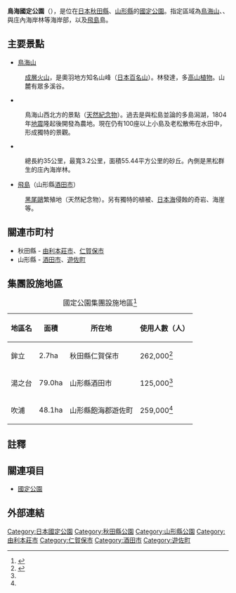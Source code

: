 {{Infobox protected area
| name            = 鳥海國定公園
| alt_name        = Chōkai Quasi-National Park<br>{{lang|ja|鳥海国定公園}}
| iucn_category   = V
| photo           = 鳥海湖.JPG
| photo_width     = 
| photo_caption   = 鳥海湖
| map             = Japan
| map_width       = 250
| location        = {{JPN}}[[秋田縣|秋田縣]]、[[山形縣|山形縣]]
| nearest_city    = 
| coordinates     = {{coord|39|05|57|N|140|02|56|E|type:landmark|display=inline,title}}
| area            = {{convert|28955|ha|km2|sigfig=3}}<ref>{{Cite web |url=https://www.env.go.jp/park/doc/data/quasi/qnp_2.pdf |title=国定公園地種区分別面積 |year=2016 |format=PDF |publisher=[[環境省|環境省]] |accessdate=2016-08-24}}</ref>
| established     = 1963年7月24日
| visitation_num  = 1,841,000人次
| visitation_year = 2018年
| visitation_ref  = <ref>{{Cite web |url=http://www.env.go.jp/park/doc/data/natural/data/naturalpark_6.xls |title=国定公園の利用者数（公園、年次別）|work=関連法令・各種資料 > 自然保護各種データ |publisher=環境省}}</ref>
| governing_body  = 秋田縣廳、山形縣廳
| url             = 
}}
'''鳥海國定公園'''（{{jpn|j=鳥海国定公園|hg=ちょうかいこくていこうえん|rm=Chōkai Kokutei Kōen}}），是位在[[日本|日本]][[秋田縣|秋田縣]]、[[山形縣|山形縣]]的[[國定公園|國定公園]]。指定區域為[[鳥海山|鳥海山]]、{{link-ja|象潟|象潟}}、{{link-ja|庄內砂丘|庄内砂丘}}與庄內海岸林等海岸部，以及[[飛島|飛島]]島。

== 主要景點 ==
* [[鳥海山|鳥海山]]
: [[成層火山|成層火山]]，是奧羽地方知名山峰（[[日本百名山|日本百名山]]）。{{link-ja|日本山毛櫸|ブナ}}林發達，多[[高山植物|高山植物]]。山麓有眾多溪谷。
* {{link-ja|象潟|象潟}}
: 鳥海山西北方的景點（[[天然紀念物|天然紀念物]]）。過去是與松島並論的多島潟湖，1804年[[地震|地震]]隆起後開發為農地。現在仍有100座以上小島及老松散佈在水田中，形成獨特的景觀。
* {{link-ja|庄內砂丘|庄内砂丘}}
: 總長約35公里，最寬3.2公里，面積55.44平方公里的砂丘。內側是黑松群生的庄內海岸林。
* [[飛島|飛島]]（山形縣[[酒田市|酒田市]]）
: [[黑尾鷗|黑尾鷗]]繁殖地（天然紀念物）。另有獨特的植被、[[日本海|日本海]]侵蝕的奇岩、海崖等。

== 關連市町村 ==
* 秋田縣 - [[由利本莊市|由利本莊市]]、[[仁賀保市|仁賀保市]]
* 山形縣 - [[酒田市|酒田市]]、[[遊佐町|遊佐町]]

== 集團設施地區 ==
{| class="wikitable" style="text-align:left; font-size:95%"
|+ 國定公園集團設施地區<ref>{{Cite web |url=http://www.env.go.jp/park/doc/data/quasi/qnp_7.pdf |title=国定公園集団施設地区 |year=2020 |format=PDF |publisher=環境省}}</ref>
!地區名
!面積
!所在地
!使用人數（人）
|-
|鉾立||2.7ha||秋田縣仁賀保市||262,000<ref name="集団施設地区等利用者数">{{Cite web |url=http://www.env.go.jp/park/doc/data/natural/data/naturalpark_7.xls |title=国定公園集団施設地区等利用者数|publisher=環境省}}</ref>

|-
|湯之台||79.0ha||山形縣酒田市||125,000<ref name="集団施設地区等利用者数"/>
|-
|吹浦||48.1ha||山形縣飽海郡遊佐町||259,000<ref name="集団施設地区等利用者数"/>

|}
==註釋==
{{Reflist}}

== 關連項目 ==
* [[國定公園|國定公園]]

== 外部連結 ==
{{commonscat|Chokai Quasi-National Park}}

{{国定公园列表}}
{{DEFAULTSORT:Chōkai}}

[[Category:日本國定公園|Category:日本國定公園]]
[[Category:秋田縣公園|Category:秋田縣公園]]
[[Category:山形縣公園|Category:山形縣公園]]
[[Category:由利本莊市|Category:由利本莊市]]
[[Category:仁賀保市|Category:仁賀保市]]
[[Category:酒田市|Category:酒田市]]
[[Category:遊佐町|Category:遊佐町]]